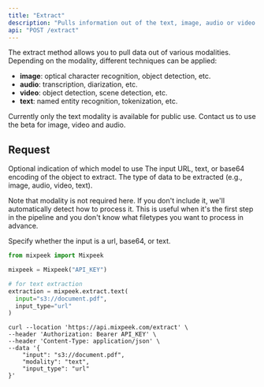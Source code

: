 ```yaml
---
title: "Extract"
description: "Pulls information out of the text, image, audio or video."
api: "POST /extract"
---
```


The extract method allows you to pull data out of various modalities. Depending on the modality, different techniques can be applied:

- **image**: optical character recognition, object detection, etc.
- **audio**: transcription, diarization, etc.
- **video**: object detection, scene detection, etc.
- **text**: named entity recognition, tokenization, etc.

<Warning>
  Currently only the text modality is available for public use. Contact us to
  use the beta for image, video and audio.
</Warning>

## Request

<ParamField body="model_id" type="string">
  Optional indication of which model to use
</ParamField>

<ParamField body="input" type="string" required>
  The input URL, text, or base64 encoding of the object to extract.
</ParamField>

<ParamField body="modality" type="string">
  The type of data to be extracted (e.g., image, audio, video, text).

Note that modality is not required here. If you don't include it, we'll automatically detect how to process it. This is useful when it's the first step in the pipeline and you don't know what filetypes you want to process in advance.

</ParamField>

<ParamField body="input_type" type="string" required>
  Specify whether the input is a url, base64, or text.
</ParamField>

<RequestExample>

```python Python
from mixpeek import Mixpeek

mixpeek = Mixpeek("API_KEY")

# for text extraction
extraction = mixpeek.extract.text(
  input="s3://document.pdf",
  input_type="url"
)
```

```shell Shell
curl --location 'https://api.mixpeek.com/extract' \
--header 'Authorization: Bearer API_KEY' \
--header 'Content-Type: application/json' \
--data '{
    "input": "s3://document.pdf",
    "modality": "text",
    "input_type": "url"
}'
```

</RequestExample>
